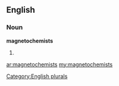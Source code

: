 ==English==

===Noun===
'''magnetochemists'''

# {{plural of|[[magnetochemist]]}}

[[Category:English plurals]]

[[ar:magnetochemists]]
[[my:magnetochemists]]